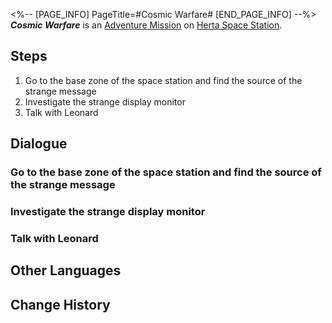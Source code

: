 <%-- [PAGE_INFO]
PageTitle=#Cosmic Warfare#
[END_PAGE_INFO] --%>
{{Stub|Dialogue.}}
{{Mission Infobox
|id            = 8000102
|title         = 
|image         = <!--Mission Cosmic Warfare.png-->
|type          = Adventure
|event_name    = 
|chapter       = 
|requirements  = Reach [[Trailblaze Level]] 22
|summary       = <!--official mission summary from Fate's Atlas-->
|characters    = Trailblazer
|startLocation = [[Herta Space Station]] - [[Base Zone]]
|world         = Herta Space Station
|area          = Base Zone
|prev          = 
|next          = 
|rewards       = 
}}
'''''Cosmic Warfare''''' is an [[Adventure Mission]] on [[Herta Space Station]].

==Steps==
# Go to the base zone of the space station and find the source of the strange message
# Investigate the strange display monitor
# Talk with Leonard

<!--
==Gameplay Notes==

--><!--
==Trial Character==

-->
==Dialogue==
{{Stub Dialogue}}

===Go to the base zone of the space station and find the source of the strange message===
{{Mission Description|type=adventure|location=Base Zone|A strange message arrives in your inbox, containing an unfamiliar name that rouses your suspicions. Go to the space station and investigate.}}
{{Dialogue Start}}
:{{tx}}
{{Dialogue End}}

===Investigate the strange display monitor===
{{Mission Description|type=adventure|location=Base Zone|update|You learn the whole story of the strange message from Leonard, whose gaze drifts toward the computer in the monitoring room as he begins to explain what Cosmic Warfare is...}}
{{Dialogue Start}}
:{{tx}}
{{Dialogue End}}

===Talk with Leonard===
{{Mission Description|type=adventure|location=Base Zone|update|Looks like you got involved with a fantastical game. Go talk with Leonard again and listen to what he has to say.}}
{{Dialogue Start}}
:{{tx}}
{{Dialogue End}}

==Other Languages==
{{Other Languages
|en   = Cosmic Warfare
|zhs  = 太空大战争
|zht  = 太空大戰爭
|ja   = 宇宙大戦争
|ko   = 우주 대전쟁
|es   = Contienda cósmica
|fr   = Guerre cosmique
|ru   = Космическая война
|th   = สงครามอวกาศ
|vi   = Chiến Tranh Vũ Trụ
|de   = Kosmische Kriegsführung
|id   = Perang Luar Angkasa
|pt   = Guerra Cósmica
}}

==Change History==
{{Change History|1.0}}
